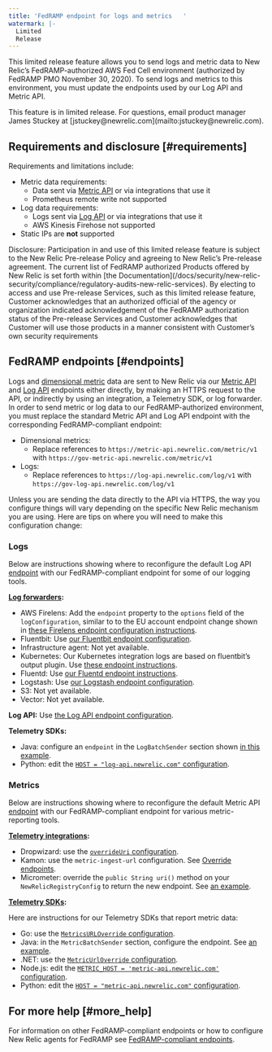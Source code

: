 ```yaml
---
title: 'FedRAMP endpoint for logs and metrics   '
watermark: |-
  Limited
  Release
---
```


This limited release feature allows you to send logs and metric data to New Relic’s FedRAMP-authorized AWS Fed Cell environment (authorized by FedRAMP PMO November 30, 2020). To send logs and metrics to this environment, you must update the endpoints used by our Log API and Metric API.

<Callout variant="important">
  This feature is in limited release. For questions, email product manager James Stuckey at [jstuckey@newrelic.com](mailto:jstuckey@newrelic.com).
</Callout>

## Requirements and disclosure [#requirements]

Requirements and limitations include:

* Metric data requirements:
  * Data sent via [Metric API](/docs/telemetry-data-platform/get-data/apis/introduction-metric-api) or via integrations that use it
  * Prometheus remote write not supported
* Log data requirements:
  * Logs sent via [Log API](/docs/logs/log-management/log-api/introduction-log-api) or via integrations that use it
  * AWS Kinesis Firehose not supported
* Static IPs are **not** supported

<Callout variant="important">
  Disclosure: Participation in and use of this limited release feature is subject to the New Relic Pre-release Policy and agreeing to New Relic’s Pre-release agreement. The current list of FedRAMP authorized Products offered by New Relic is set forth within [the Documentation](/docs/security/new-relic-security/compliance/regulatory-audits-new-relic-services). By electing to access and use Pre-release Services, such as this limited release feature, Customer acknowledges that an authorized official of the agency or organization indicated acknowledgement of the FedRAMP authorization status of the Pre-release Services and Customer acknowledges that Customer will use those products in a manner consistent with Customer’s own security requirements
</Callout>

## FedRAMP endpoints [#endpoints]

Logs and [dimensional metric](/docs/telemetry-data-platform/ingest-manage-data/understand-data/new-relic-data-types#dimensional-metrics) data are sent to New Relic via our [Metric API](/docs/telemetry-data-platform/get-data/apis/introduction-metric-api) and [Log API](/docs/logs/log-management/log-api/introduction-log-api) endpoints either directly, by making an HTTPS request to the API, or indirectly by using an integration, a Telemetry SDK, or log forwarder. In order to send metric or log data to our FedRAMP-authorized environment, you must replace the standard Metric API and Log API endpoint with the corresponding FedRAMP-compliant endpoint:

* Dimensional metrics:
  * Replace references to `https://metric-api.newrelic.com/metric/v1` with `https://gov-metric-api.newrelic.com/metric/v1`
* Logs:
  * Replace references to `https://log-api.newrelic.com/log/v1` with `https://gov-log-api.newrelic.com/log/v1`

Unless you are sending the data directly to the API via HTTPS, the way you configure things will vary depending on the specific New Relic mechanism you are using. Here are tips on where you will need to make this configuration change:

### Logs

Below are instructions showing where to reconfigure the default Log API [endpoint](#endpoints) with our FedRAMP-compliant endpoint for some of our logging tools.

**[Log forwarders](/docs/logs/enable-log-management-new-relic/enable-log-monitoring-new-relic):**

* AWS Firelens: Add the `endpoint` property to the `options` field of the `logConfiguration`, similar to to the EU account endpoint change shown in [these Firelens endpoint configuration instructions](/docs/logs/enable-log-management-new-relic/enable-log-monitoring-new-relic/aws-firelens-plugin-log-forwarding#find-data).
* Fluentbit: Use [our Fluentbit endpoint configuration](https://github.com/newrelic/newrelic-fluent-bit-output#configuration-parameters).
* Infrastructure agent: Not yet available.
* Kubernetes: Our Kubernetes integration logs are based on fluentbit’s output plugin. Use [these endpoint instructions](https://github.com/newrelic/helm-charts/tree/master/charts/newrelic-logging#installation).
* Fluentd: Use [our Fluentd endpoint instructions](/docs/logs/enable-log-management-new-relic/enable-log-monitoring-new-relic/fluentd-plugin-log-forwarding#instrument-plugin).
* Logstash: Use [our Logstash endpoint configuration](/docs/logs/enable-log-management-new-relic/enable-log-monitoring-new-relic/logstash-plugin-log-forwarding#instrument-plugin).
* S3: Not yet available.
* Vector: Not yet available.

**Log API:** Use [the Log API endpoint configuration](/docs/logs/log-management/log-api/introduction-log-api#endpoint).

**Telemetry SDKs:**

* Java: configure an `endpoint` in the `LogBatchSender` section shown [in this example](https://github.com/newrelic/newrelic-telemetry-sdk-java/blob/6d9bd99426c432cddb152c984b83508fe5aad922/telemetry_examples/src/main/java/com/newrelic/telemetry/examples/ConfigurationExamples.java#L96).
* Python: edit the [`HOST = "log-api.newrelic.com"` configuration](https://github.com/newrelic/newrelic-telemetry-sdk-python/blob/044c18bfdc86128e8babb8016913cff934ad71a0/src/newrelic_telemetry_sdk/client.py#L360).

### Metrics

Below are instructions showing where to reconfigure the default Metric API [endpoint](#endpoints) with our FedRAMP-compliant endpoint for various metric-reporting tools.

**[Telemetry integrations](/docs/integrations/open-source-telemetry-integrations):**

* Dropwizard: use the [`overrideUri` configuration](https://github.com/newrelic/dropwizard-metrics-newrelic#dropwizard-metrics-reporter).
* Kamon: use the `metric-ingest-url` configuration. See [Override endpoints](https://kamon.io/docs/latest/reporters/newrelic/).
* Micrometer: override the `public String uri()` method on your `NewRelicRegistryConfig` to return the new endpoint. See [an example](https://github.com/newrelic/micrometer-registry-newrelic/wiki/Spring-Config-Example).

**[Telemetry SDKs](/docs/telemetry-data-platform/get-started/capabilities/telemetry-sdks-send-custom-telemetry-data-new-relic):**

Here are instructions for our Telemetry SDKs that report metric data:

* Go: use the [`MetricsURLOverride` configuration](https://github.com/newrelic/newrelic-telemetry-sdk-go/blob/9ff9c3035f5a4745f2f3df7ed1b13c6595542b40/telemetry/config.go#L40-L41).
* Java: in the `MetricBatchSender` section, configure the endpoint. See [an example](https://github.com/newrelic/newrelic-telemetry-sdk-java/blob/6d9bd99426c432cddb152c984b83508fe5aad922/telemetry_examples/src/main/java/com/newrelic/telemetry/examples/ConfigurationExamples.java#L77).
* .NET: use the [`MetricUrlOverride` configuration](https://github.com/newrelic/newrelic-telemetry-sdk-dotnet/blob/2042f7bf617d4a5a90f858f1d81e1a678f648f26/src/NewRelic.Telemetry/TelemetryConfiguration.cs#L36).
* Node.js: edit the [`METRIC_HOST = 'metric-api.newrelic.com'` configuration](https://github.com/newrelic/newrelic-telemetry-sdk-node/blob/3cfbd52a4b6f5f4a41da9d14d5ea51bd8925234c/src/telemetry/metrics/client.ts#L5).
* Python: edit the [`HOST = "metric-api.newrelic.com"` configuration](https://github.com/newrelic/newrelic-telemetry-sdk-python/blob/044c18bfdc86128e8babb8016913cff934ad71a0/src/newrelic_telemetry_sdk/client.py#L289).

## For more help [#more_help]

For information on other FedRAMP-compliant endpoints or how to configure New Relic agents for FedRAMP see [FedRAMP-compliant endpoints](/docs/security/security-privacy/compliance/fedramp-compliant-endpoints).
